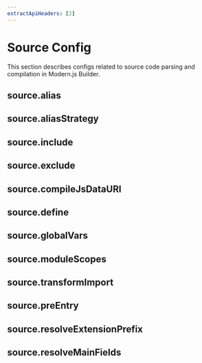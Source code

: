 ```yaml
---
extractApiHeaders: [2]
---
```


# Source Config

This section describes configs related to source code parsing and compilation in Modern.js Builder.

## source.alias


<Alias />

## source.aliasStrategy


<AliasStrategy />

## source.include


<Include />

## source.exclude


<Exclude />

## source.compileJsDataURI


<CompileJsDataURI />

## source.define


<Define />

## source.globalVars


<GlobalVars />

## source.moduleScopes


<ModuleScopes />

## source.transformImport


<TransformImport />

## source.preEntry


<PreEntry />

## source.resolveExtensionPrefix


<ResolveExtensionPrefix />

## source.resolveMainFields


<ResolveMainFields />
